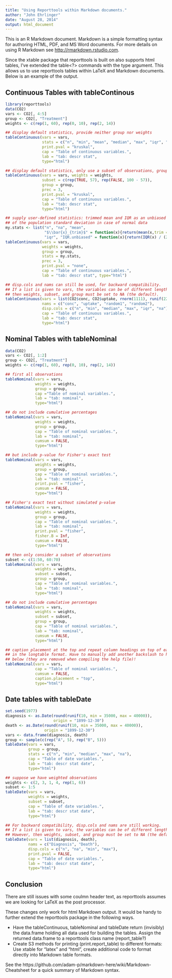 ```yaml
---
title: "Using Reporttools within Markdown documents."
author: "John Ehrlinger"
date: "August 28, 2014"
output: html_document
---
```


This is an R Markdown document. Markdown is a simple formatting syntax for authoring HTML, PDF, and MS Word documents. For more details on using R Markdown see <http://rmarkdown.rstudio.com>.

Since the xtable package that reporttools is built on also supports html tables, I've extended the table<?> commands with the type argument. This allows us to use reporttools tables within LaTeX and Markdown documents. Below is an example of the output.

## Continuous Tables with tableContinous ##

```r
library(reporttools)
data(CO2)
vars <- CO2[, 4:5]
group <- CO2[, "Treatment"]
weights <- c(rep(1, 60), rep(0, 10), rep(2, 14))

## display default statistics, provide neither group nor weights
tableContinuous(vars = vars, 
                stats = c("n", "min", "mean", "median", "max", "iqr", "na"), 
                print.pval = "kruskal", 
                cap = "Table of continuous variables.", 
                lab = "tab: descr stat", 
                type="html")

```

```r
## display default statistics, only use a subset of observations, grouped analysis
tableContinuous(vars = vars, weights = weights, 
                subset = c(rep(TRUE, 57), rep(FALSE, 100 - 57)), 
                group = group, 
                prec = 3, 
                print.pval = "kruskal", 
                cap = "Table of continuous variables.", 
                lab = "tab: descr stat", 
                type="html")
```

```r
## supply user-defined statistics: trimmed mean and IQR as an unbiased estimate 
## of the population standard deviation in case of normal data
my.stats <- list("n", "na", "mean", 
                 "$\\bar{x}_{trim}$" = function(x){return(mean(x,trim = .05))}, 
                 "iqr", "IQR.unbiased" = function(x){return(IQR(x) / (2 * qnorm(3 / 4)))})
tableContinuous(vars = vars, 
                weights = weights, 
                group = group, 
                stats = my.stats, 
                prec = 3, 
                print.pval = "none", 
                cap = "Table of continuous variables.", 
                lab = "tab: descr stat", type="html")
```

```r

## disp.cols and nams can still be used, for backward compatibility.
## If a list is given to vars, the variables can be of different length. However,
## then weights, subset, and group must be set to NA (the default).
tableContinuous(vars = list(CO2$conc, CO2$uptake, rnorm(1111), runif(2222)), 
                nams = c("conc", "uptake", "random1", "random2"), 
                disp.cols = c("n", "min", "median", "max", "iqr", "na"), 
                cap = "Table of continuous variables.", 
                lab = "tab: descr stat", 
                type="html")
```


## Nominal Tables with tableNominal ##
```r
data(CO2)
vars <- CO2[, 1:2]
group <- CO2[, "Treatment"]
weights <- c(rep(1, 60), rep(0, 10), rep(2, 14))

## first all observations
tableNominal(vars = vars, 
             weights = weights, 
             group = group, 
             cap ="Table of nominal variables.", 
             lab = "tab: nominal", 
             type="html")
```

```r

## do not include cumulative percentages
tableNominal(vars = vars,
             weights = weights,
             group = group, 
             cap = "Table of nominal variables.", 
             lab = "tab: nominal", 
             cumsum = FALSE, 
             type="html")
```

```r

## but include p-value for Fisher's exact test
tableNominal(vars = vars,
             weights = weights, 
             group = group, 
             cap = "Table of nominal variables.", 
             lab = "tab: nominal",
             print.pval = "fisher", 
             cumsum = FALSE, 
             type="html")     
```

```r

## Fisher's exact test without simulated p-value
tableNominal(vars = vars, 
             weights = weights, 
             group = group, 
             cap = "Table of nominal variables.", 
             lab = "tab: nominal",
             print.pval = "fisher", 
             fisher.B = Inf, 
             cumsum = FALSE, 
             type="html")     
```

```r

## then only consider a subset of observations
subset <- c(1:50, 60:70)
tableNominal(vars = vars, 
             weights = weights, 
             subset = subset, 
             group = group, 
             cap = "Table of nominal variables.", 
             lab = "tab: nominal", 
             type="html")
```

```r

## do not include cumulative percentages
tableNominal(vars = vars,
             weights = weights, 
             subset = subset, 
             group = group, 
             cap = "Table of nominal variables.", 
             lab = "tab: nominal", 
             cumsum = FALSE, 
             type="html")     

```

```r

## caption placement at the top and repeat column headings on top of each page
## in the longtable format. Have to manually add another backslash to hline and endhead
## below (they are removed when compiling the help file)!
tableNominal(vars = vars, 
             cap = "Table of nominal variables.", 
             cumsum = FALSE, 
             caption.placement = "top", 
             type="html")
```

## Date tables with tableDate ##

```r

set.seed(1977)
diagnosis <- as.Date(round(runif(10, min = 35000, max = 40000)), 
                     origin = "1899-12-30")
death <- as.Date(round(runif(10, min = 35000, max = 40000)), 
                 origin = "1899-12-30")
vars <- data.frame(diagnosis, death)
group <- sample(c(rep("A", 5), rep("B", 5)))
tableDate(vars = vars, 
          group = group, 
          stats = c("n", "min", "median", "max", "na"), 
          cap = "Table of date variables.", 
          lab = "tab: descr stat date", 
          type="html")
```

```r

## suppose we have weighted observations
weights <- c(2, 3, 1, 4, rep(1, 6))
subset <- 1:5
tableDate(vars = vars, 
          weights = weights,
          subset = subset, 
          cap = "Table of date variables.",
          lab = "tab: descr stat date", 
          type="html")
```

```r

## For backward compatibility, disp.cols and nams are still working.
## If a list is given to vars, the variables can be of different length. 
## However, then weights, subset, and group must be set to NA (the default).
tableDate(vars = list(diagnosis, death), 
          nams = c("Diagnosis", "Death"), 
          disp.cols = c("n", "na", "min", "max"), 
          print.pval = FALSE, 
          cap = "Table of date variables.", 
          lab = "tab: descr stat date", 
          type="html")   
```

## Conclusion ##

There are still issues with some coulmn header text, as reporttools assumes we are looking for LaTeX as the post processor.

These changes only work for html Markdown output. It would be handy to further extend the reporttools package in the following ways.

* Have the tableContinuous, tableNominal and tableDate return (invisibly) the data.frame holding all data used for building the tables. Assign the returned data.frame to a reporttools class name (report_table?)
* Create S3 methods for printing (print.report_table) to different formats: Use xtable for "latex" and "html", create additional code to format directly into Markdown table formats.

See the https://github.com/adam-p/markdown-here/wiki/Markdown-Cheatsheet for a quick summary of Markdown syntax.
